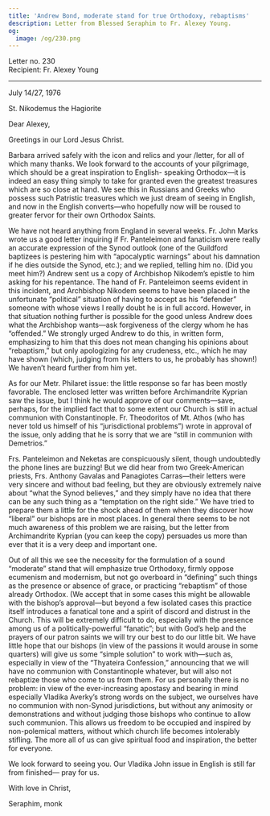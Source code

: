```yaml
---
title: 'Andrew Bond, moderate stand for true Orthodoxy, rebaptisms'
description: Letter from Blessed Seraphim to Fr. Alexey Young.
og:
  image: /og/230.png
---
```


<div style={{textAlign:'right', fontFamily:'monospace'}}>Letter no. 230</div>
<div style={{textAlign:'left', fontFamily:'monospace'}}>Recipient: Fr. Alexey Young</div>

---

July 14/27, 1976

St. Nikodemus the Hagiorite

Dear Alexey,

Greetings in our Lord Jesus Christ.

Barbara arrived safely with the icon and relics and your /letter, for all of which many thanks. We look forward to the accounts of your pilgrimage, which should be a great inspiration to English- speaking Orthodox—it is indeed an easy thing simply to take for granted even the greatest treasures which are so close at hand. We see this in Russians and Greeks who possess such Patristic treasures which we just dream of seeing in English, and now in the English converts—who hopefully now will be roused to greater fervor for their own Orthodox Saints.

We have not heard anything from England in several weeks. Fr. John Marks wrote us a good letter inquiring if Fr. Panteleimon and fanaticism were really an accurate expression of the Synod outlook (one of the Guildford baptizees is pestering him with “apocalyptic warnings” about his damnation if he dies outside the Synod, etc.); and we replied, telling him no. (Did you meet him?) Andrew sent us a copy of Archbishop Nikodem’s epistle to him asking for his repentance. The hand of Fr. Panteleimon seems evident in this incident, and Archbishop Nikodem seems to have been placed in the unfortunate “political” situation of having to accept as his “defender” someone with whose views I really doubt he is in full accord. However, in that situation nothing further is possible for the good unless Andrew does what the Archbishop wants—ask forgiveness of the clergy whom he has “offended.” We strongly urged Andrew to do this, in written form, emphasizing to him that this does not mean changing his opinions about “rebaptism,” but only apologizing for any crudeness, etc., which he may have shown (which, judging from his letters to us, he probably has shown!) We haven’t heard further from him yet.

As for our Metr. Philaret issue: the little response so far has been mostly favorable. The enclosed letter was written before Archimandrite Kyprian saw the issue, but I think he would approve of our comments—save, perhaps, for the implied fact that to some extent our Church is still in actual communion with Constantinople. Fr. Theodoritos of Mt. Athos (who has never told us himself of his “jurisdictional problems”) wrote in approval of the issue, only adding that he is sorry that we are “still in communion with Demetrios.”

Frs. Panteleimon and Neketas are conspicuously silent, though undoubtedly the phone lines are buzzing! But we did hear from two Greek-American priests, Frs. Anthony Gavalas and Panagiotes Carras—their letters were very sincere and without bad feeling, but they are obviously extremely naive about “what the Synod believes,” and they simply have no idea that there can be any such thing as a “temptation on the right side.” We have tried to prepare them a little for the shock ahead of them when they discover how “liberal” our bishops are in most places. In general there seems to be not much awareness of this problem we are raising, but the letter from Archimandrite Kyprian (you can keep the copy) persuades us more than ever that it is a very deep and important one.

Out of all this we see the necessity for the formulation of a sound “moderate” stand that will emphasize true Orthodoxy, firmly oppose ecumenism and modernism, but not go overboard in “defining” such things as the presence or absence of grace, or practicing “rebaptism” of those already Orthodox. (We accept that in some cases this might be allowable with the bishop’s approval—but beyond a few isolated cases this practice itself introduces a fanatical tone and a spirit of discord and distrust in the Church. This will be extremely difficult to do, especially with the presence among us of a politically-powerful “fanatic”; but with God’s help and the prayers of our patron saints we will try our best to do our little bit. We have little hope that our bishops (in view of the passions it would arouse in some quarters) will give us some “simple solution” to work with—such as, especially in view of the “Thyateira Confession,” announcing that we will have no communion with Constantinople whatever, but will also not rebaptize those who come to us from them. For us personally there is no problem: in view of the ever-increasing apostasy and bearing in mind especially Vladika Averky’s strong words on the subject, we ourselves have no communion with non-Synod jurisdictions, but without any animosity or demonstrations and without judging those bishops who continue to allow such communion. This allows us freedom to be occupied and inspired by non-polemical matters, without which church life becomes intolerably stifling. The more all of us can give spiritual food and inspiration, the better for everyone.

We look forward to seeing you. Our Vladika John issue in English is still far from finished— pray for us.

With love in Christ,

Seraphim, monk